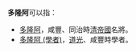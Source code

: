 '''多隆阿'''可以指：

* [[多隆阿|多隆阿]]，咸豐、同治時[[清帝國|清帝國]]名將。
* [[多隆阿_(學者)|多隆阿 (學者)]]，[[道光|道光]]、咸豐時學者。

{{disambig|S|Cat=三字人名消歧义}}